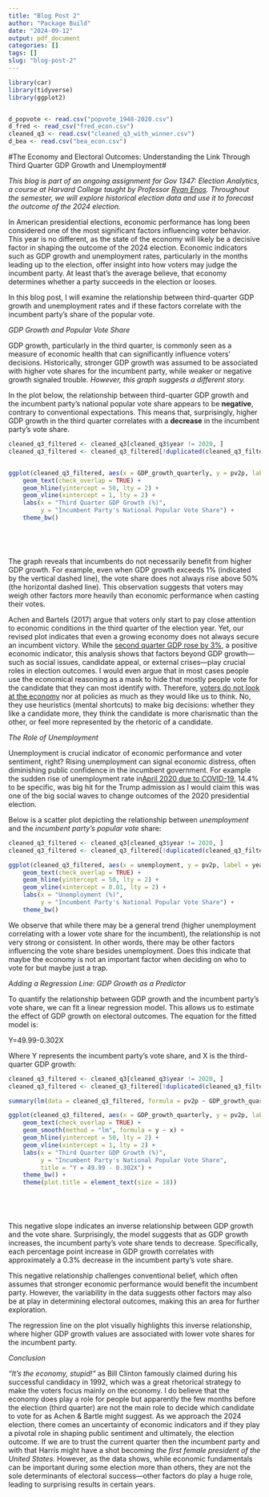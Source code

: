 ```yaml
---
title: "Blog Post 2"
author: "Package Build"
date: "2024-09-12"
output: pdf_document
categories: []
tags: []
slug: "blog-post-2"
---
```

```r

library(car)
library(tidyverse)
library(ggplot2) 


d_popvote <- read.csv("popvote_1948-2020.csv")
d_fred <- read_csv("fred_econ.csv")
cleaned_q3 <- read.csv("cleaned_q3_with_winner.csv")
d_bea <- read.csv("bea_econ.csv")
```



#The Economy and Electoral Outcomes: Understanding the Link Through Third Quarter GDP Growth and Unemployment#

_This blog is part of an ongoing assignment for Gov 1347: Election Analytics, a course at Harvard College taught by Professor [Ryan Enos](https://www.ryandenos.com). Throughout the semester, we will explore historical election data and use it to forecast the outcome of the 2024 election._


In American presidential elections, economic performance has long been considered one of the most significant factors influencing voter behavior. This year is no different, as the state of the economy will likely be a decisive factor in shaping the outcome of the 2024 election. Economic indicators such as GDP growth and unemployment rates, particularly in the months leading up to the election, offer insight into how voters may judge the incumbent party. At least that's the average believe, that economy determines whether a party succeeds in the election or looses. 

In this blog post, I will examine the relationship between third-quarter GDP growth and unemployment rates and if these factors correlate with the incumbent party’s share of the popular vote.


*GDP Growth and Popular Vote Share*

GDP growth, particularly in the third quarter, is commonly seen as a measure of economic health that can significantly influence voters' decisions. Historically, stronger GDP growth was assumed to be associated with higher vote shares for the incumbent party, while weaker or negative growth signaled trouble. *However, this graph suggests a different story.*

In the plot below, the relationship between third-quarter GDP growth and the incumbent party's national popular vote share appears to be **negative**, contrary to conventional expectations. This means that, surprisingly, higher GDP growth in the third quarter correlates with a **decrease** in the incumbent party's vote share.



```r



cleaned_q3_filtered <- cleaned_q3[cleaned_q3$year != 2020, ]
cleaned_q3_filtered <- cleaned_q3_filtered[!duplicated(cleaned_q3_filtered$year), ]


ggplot(cleaned_q3_filtered, aes(x = GDP_growth_quarterly, y = pv2p, label = year)) +    
    geom_text(check_overlap = TRUE) +  
    geom_hline(yintercept = 50, lty = 2) +    
    geom_vline(xintercept = 1, lty = 2) +    
    labs(x = "Third Quarter GDP Growth (%)", 
         y = "Incumbent Party's National Popular Vote Share") +    
    theme_bw()






```

The graph reveals that incumbents do not necessarily benefit from higher GDP growth. For example, even when GDP growth exceeds 1% (indicated by the vertical dashed line), the vote share does not always rise above 50% (the horizontal dashed line). This observation suggests that voters may weigh other factors more heavily than economic performance when casting their votes.

Achen and Bartels (2017) argue that voters only start to pay close attention to economic conditions in the third quarter of the election year. Yet, our revised plot indicates that even a growing economy does not always secure an incumbent victory. While the [second quarter GDP rose by 3%](https://www.bea.gov/news/glance), a positive economic indicator, this analysis shows that factors beyond GDP growth—such as social issues, candidate appeal, or external crises—play crucial roles in election outcomes. I would even argue that in most cases people use the economical reasoning as a mask to hide that mostly people vote for the candidate that they can most identify with. Therefore, [voters do not look at the economy](https://www.britannica.com/topic/election-political-science/Plurality-and-majority-systems) nor at policies as much as they would like us to think. No, they use heuristics (mental shortcuts) to make big decisions: whether they like a candidate more, they think the candidate is more charismatic than the other, or feel more represented by the rhetoric of a candidate.




*The Role of Unemployment*

Unemployment is crucial indicator of economic performance and voter sentiment, right? Rising unemployment can signal economic distress, often diminishing public confidence in the incumbent government. For example the sudden rise of unemployment rate in[April 2020 due to COVID-19](https://www.pewresearch.org/short-reads/2020/06/11/unemployment-rose-higher-in-three-months-of-covid-19-than-it-did-in-two-years-of-the-great-recession/), 14.4% to be specific, was big hit for the Trump admission as I would claim this was one of the big social waves to change outcomes of the 2020 presidential election.

Below is a scatter plot depicting the relationship between *unemployment* and the *incumbent party’s popular vote* share:


```r


cleaned_q3_filtered <- cleaned_q3[cleaned_q3$year != 2020, ]
cleaned_q3_filtered <- cleaned_q3_filtered[!duplicated(cleaned_q3_filtered$year), ]

ggplot(cleaned_q3_filtered, aes(x = unemployment, y = pv2p, label = year)) +    
    geom_text(check_overlap = TRUE) +    
    geom_hline(yintercept = 50, lty = 2) +    
    geom_vline(xintercept = 0.01, lty = 2) +    
    labs(x = "Unemployment (%)", 
         y = "Incumbent Party's National Popular Vote Share") +    
    theme_bw()


```

We observe that while there may be a general trend (higher unemployment correlating with a lower vote share for the incumbent), the relationship is not very strong or consistent. In other words, there may be other factors influencing the vote share besides unemployment. Does this indicate that maybe the economy is not an important factor when deciding on who to vote for but maybe just a trap.


*Adding a Regression Line: GDP Growth as a Predictor*

To quantify the relationship between GDP growth and the incumbent party's vote share, we can fit a linear regression model. This allows us to estimate the effect of GDP growth on electoral outcomes. The equation for the fitted model is:

Y=49.99-0.302X

Where Y represents the incumbent party's vote share, and X is the third-quarter GDP growth:

```r



cleaned_q3_filtered <- cleaned_q3[cleaned_q3$year != 2020, ]
cleaned_q3_filtered <- cleaned_q3_filtered[!duplicated(cleaned_q3_filtered$year), ]

summary(lm(data = cleaned_q3_filtered, formula = pv2p ~ GDP_growth_quarterly))

ggplot(cleaned_q3_filtered, aes(x = GDP_growth_quarterly, y = pv2p, label = year)) +    
    geom_text(check_overlap = TRUE) +    
    geom_smooth(method = "lm", formula = y ~ x) +    
    geom_hline(yintercept = 50, lty = 2) +    
    geom_vline(xintercept = 1, lty = 2) +    
    labs(x = "Third Quarter GDP Growth (%)", 
         y = "Incumbent Party's National Popular Vote Share", 
         title = "Y = 49.99 - 0.302X") +    
    theme_bw() +    
    theme(plot.title = element_text(size = 18))






```

This negative slope indicates an inverse relationship between GDP growth and the vote share. Surprisingly, the model suggests that as GDP growth increases, the incumbent party's vote share tends to decrease. Specifically, each percentage point increase in GDP growth correlates with approximately a 0.3% decrease in the incumbent party’s vote share. 

This negative relationship challenges conventional belief, which often assumes that stronger economic performance would benefit the incumbent party. However, the variability in the data suggests other factors may also be at play in determining electoral outcomes, making this an area for further exploration. 

The regression line on the plot visually highlights this inverse relationship, where higher GDP growth values are associated with lower vote shares for the incumbent party.



*Conclusion*

_"It's the economy, stupid!"_ as Bill Clinton famously claimed during his successful candidacy in 1992, which was a great rhetorical strategy to make the voters focus mainly on the economy. I do believe that the economy does play a role for people but apparently the few months before the election (third quarter) are not the main role to decide which candidate to vote for as Achen & Bartle might suggest. As we approach the 2024 election, there comes an uncertainty of economic indicators and if they play a pivotal role in shaping public sentiment and ultimately, the election outcome. If we are to trust the current quarter then the incumbent party and with that Harris might have a shot becoming *the first female president of the United States.* However, as the data shows, while economic fundamentals can be important during some election more than others, they are not the sole determinants of electoral success—other factors do play a huge role, leading to surprising results in certain years.




